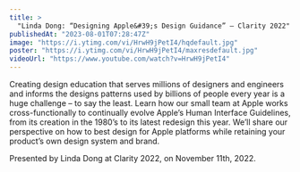 ```yaml
---
title: >
  "Linda Dong: “Designing Apple&#39;s Design Guidance” — Clarity 2022"
publishedAt: "2023-08-01T07:28:47Z"
image: "https://i.ytimg.com/vi/HrwH9jPetI4/hqdefault.jpg"
poster: "https://i.ytimg.com/vi/HrwH9jPetI4/maxresdefault.jpg"
videoUrl: "https://www.youtube.com/watch?v=HrwH9jPetI4"
---
```


Creating design education that serves millions of designers and engineers and informs the designs patterns used by billions of people every year is a huge challenge – to say the least. Learn how our small team at Apple works cross-functionally to continually evolve Apple’s Human Interface Guidelines, from its creation in the 1980’s to its latest redesign this year. We’ll share our perspective on how to best design for Apple platforms while retaining your product’s own design system and brand.

Presented by Linda Dong at Clarity 2022, on November 11th, 2022.

